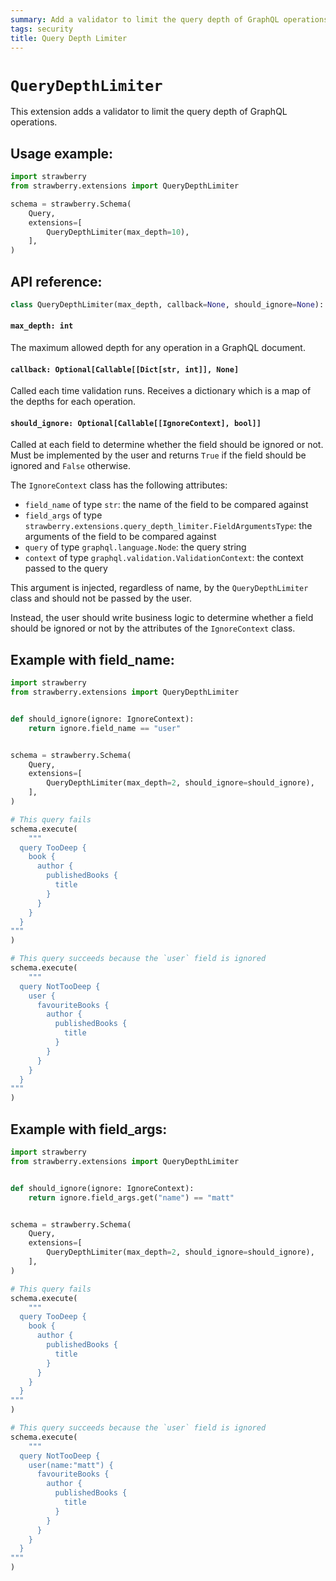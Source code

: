 ```yaml
---
summary: Add a validator to limit the query depth of GraphQL operations.
tags: security
title: Query Depth Limiter
---
```


# `QueryDepthLimiter`

This extension adds a validator to limit the query depth of GraphQL operations.

## Usage example:

```python
import strawberry
from strawberry.extensions import QueryDepthLimiter

schema = strawberry.Schema(
    Query,
    extensions=[
        QueryDepthLimiter(max_depth=10),
    ],
)
```

## API reference:

```python
class QueryDepthLimiter(max_depth, callback=None, should_ignore=None): ...
```

#### `max_depth: int`

The maximum allowed depth for any operation in a GraphQL document.

#### `callback: Optional[Callable[[Dict[str, int]], None]`

Called each time validation runs. Receives a dictionary which is a map of the
depths for each operation.

#### `should_ignore: Optional[Callable[[IgnoreContext], bool]]`

Called at each field to determine whether the field should be ignored or not.
Must be implemented by the user and returns `True` if the field should be
ignored and `False` otherwise.

The `IgnoreContext` class has the following attributes:

- `field_name` of type `str`: the name of the field to be compared against
- `field_args` of type
  `strawberry.extensions.query_depth_limiter.FieldArgumentsType`: the arguments
  of the field to be compared against
- `query` of type `graphql.language.Node`: the query string
- `context` of type `graphql.validation.ValidationContext`: the context passed
  to the query

This argument is injected, regardless of name, by the `QueryDepthLimiter` class
and should not be passed by the user.

Instead, the user should write business logic to determine whether a field
should be ignored or not by the attributes of the `IgnoreContext` class.

## Example with field_name:

```python
import strawberry
from strawberry.extensions import QueryDepthLimiter


def should_ignore(ignore: IgnoreContext):
    return ignore.field_name == "user"


schema = strawberry.Schema(
    Query,
    extensions=[
        QueryDepthLimiter(max_depth=2, should_ignore=should_ignore),
    ],
)

# This query fails
schema.execute(
    """
  query TooDeep {
    book {
      author {
        publishedBooks {
          title
        }
      }
    }
  }
"""
)

# This query succeeds because the `user` field is ignored
schema.execute(
    """
  query NotTooDeep {
    user {
      favouriteBooks {
        author {
          publishedBooks {
            title
          }
        }
      }
    }
  }
"""
)
```

## Example with field_args:

```python
import strawberry
from strawberry.extensions import QueryDepthLimiter


def should_ignore(ignore: IgnoreContext):
    return ignore.field_args.get("name") == "matt"


schema = strawberry.Schema(
    Query,
    extensions=[
        QueryDepthLimiter(max_depth=2, should_ignore=should_ignore),
    ],
)

# This query fails
schema.execute(
    """
  query TooDeep {
    book {
      author {
        publishedBooks {
          title
        }
      }
    }
  }
"""
)

# This query succeeds because the `user` field is ignored
schema.execute(
    """
  query NotTooDeep {
    user(name:"matt") {
      favouriteBooks {
        author {
          publishedBooks {
            title
          }
        }
      }
    }
  }
"""
)
```